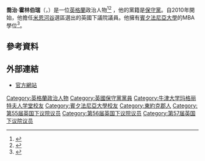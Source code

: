 {{expand language|1=en|page=|time=2019-09-03T14:21:27+00:00}}
{{NoteTA
|G1=PoliticiansUK
|G2=UK Places
|G3=People
|G4=Country
}}
{{Infobox officeholder
|honorific-prefix = 
|name = 喬治·霍林伯瑞<br>George Hollingbery
|honorific-suffix = [[国会议员|议员]]
|image            = Official portrait of George Hollingbery crop 2.jpg
|office           = {{le|首相國會私人秘書|Parliamentary Private Secretary to the Prime Minister}}
|primeminister    = [[文翠珊|文翠珊]]
|term_start       = 2016年7月17日
|term_end         = 2019年7月25日
|predecessor      = [[加文·威廉姆森|加文·威廉姆森]]
|successor        = [[康納·伯恩斯|康納·伯恩斯]]
|office1          = {{le|財政部專員|Lords Commissioners of the Treasury}}
|primeminister1   = [[甘民樂|甘民樂]]
|term_start1      = 2015年5月13日
|term_end1        = 2016年7月17日
|predecessor1     = 
|successor1       = 
|office2          = [[米恩河谷_(英國國會選區)|米恩河谷選區]]<br>[[國會議員|下議院議員]]
|term_start2      = 2010年5月6日
|term_end2        = 
|predecessor2     = 選區創立
|successor2       = 
|majority2        = 23,913（46.2%）
|birth_date       = {{Birth date and age|1963|10|12|df=yes}}<ref>{{cite web |url=http://news.bbc.co.uk/democracylive/hi/representatives/profiles/35515.stm |title=George Hollingbery MP |publisher=BBC |work=BBC Democracy Live |date= |accessdate=25 July 2010 |archive-date=2016-09-16 |archive-url=https://web.archive.org/web/20160916235007/http://news.bbc.co.uk/democracylive/hi/representatives/profiles/35515.stm |dead-url=no }}</ref>
|birth_place      = {{UK}}[[英格蘭|英格蘭]][[东约克郡|东约克郡]][[貝弗利_(英格蘭)|貝弗利]]
|death_date       = 
|death_place      = 
|party            = [[保守黨_(英國)|保守黨]]
|spouse           = 珍妮特·霍林伯瑞（Janette Hollingbery）
|children         = 
|alma_mater       = [[牛津大学玛格丽特夫人学堂|牛津大学玛格丽特夫人学堂]]<br>[[沃顿商学院|沃顿商学院]]
|religion         = 
|website          = {{URL|www.georgehollingbery.com}}
}}

'''喬治·霍林伯瑞'''（{{lang-en|George Hollingbery}}，{{bd|1963年|10月12日}}）是一位[[英格蘭|英格蘭]]政治人物<ref>{{London Gazette |issue=59418 |date=13 May 2010 |startpage=8742}}</ref><ref name = "Conservative website biography">{{cite news|title=George Hollingbery|url=http://www.conservatives.com/People/Members_of_Parliament/Hollingbery_George.aspx|accessdate=21 November 2013|work=Conservative Party website|archive-url=https://web.archive.org/web/20130103051434/http://www.conservatives.com/People/Members_of_Parliament/Hollingbery_George.aspx|archive-date=2013-01-03|dead-url=yes}}</ref> ，他的黨籍是[[保守黨_(英國)|保守黨]]。自2010年開始，他擔任[[米恩河谷_(英國國會選區)|米恩河谷]]選區選出的英國下議院議員。他擁有[[賓夕法尼亞大學|賓夕法尼亞大學]]的MBA學位<ref name="Profile">{{cite news |url=http://ukpolitics.telegraph.co.uk/Meon+Valley/George+Hollingbery |title=Profile - George Hollingbery |work=telegraph.co.uk |accessdate=7 May 2010 |deadurl=yes |archiveurl=https://web.archive.org/web/20100509162333/http://ukpolitics.telegraph.co.uk/Meon+Valley/George+Hollingbery |archivedate=2010年5月9日 }}</ref>。

==參考資料==
{{Reflist}}

==外部連結==
*[http://www.georgehollingbery.com/ 官方網站]{{Wayback|url=http://www.georgehollingbery.com/ |date=20190726203923 }}

{{s-start}}
{{s-par|uk}}
{{s-new}}
{{s-ttl|title=英國下議院[[米恩河谷_(英國國會選區)|米恩河谷議員]]|years=[[2010年英國大選|2010年]]－}}
{{s-inc}}

{{DEFAULTSORT:Hollingbery, George}}

[[Category:英格蘭政治人物|Category:英格蘭政治人物]]
[[Category:英國保守黨黨員|Category:英國保守黨黨員]]
[[Category:牛津大学玛格丽特夫人学堂校友|Category:牛津大学玛格丽特夫人学堂校友]]
[[Category:賓夕法尼亞大學校友|Category:賓夕法尼亞大學校友]]
[[Category:東約克郡人|Category:東約克郡人]]
[[Category:第55届英国下议院议员|Category:第55届英国下议院议员]]
[[Category:第56届英国下议院议员|Category:第56届英国下议院议员]]
[[Category:第57届英国下议院议员|Category:第57届英国下议院议员]]